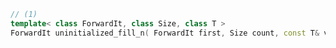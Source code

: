 ```cpp
// (1)
template< class ForwardIt, class Size, class T >
ForwardIt uninitialized_fill_n( ForwardIt first, Size count, const T& value );
```
